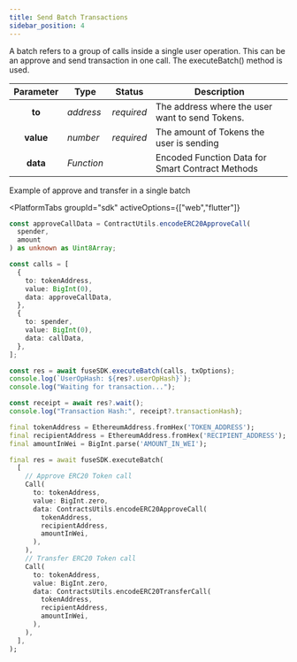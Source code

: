 ```yaml
---
title: Send Batch Transactions
sidebar_position: 4
---
```



A batch refers to a group of calls inside a single user operation. This can be an approve and send transaction in one call. The executeBatch() method is used.

| Parameter | Type       | Status     | Description                                      |
| :-------: | ---------- | ---------- | ------------------------------------------------ |
|  **to**   | _address_  | _required_ | The address where the user want to send Tokens.  |
| **value** | _number_   | _required_ | The amount of Tokens the user is sending         |
| **data**  | _Function_ |            | Encoded Function Data for Smart Contract Methods |

Example of approve and transfer in a single batch

<PlatformTabs
	groupId="sdk"
	activeOptions={["web","flutter"]}
>
<PlatformTabItem value="web">

```typescript
const approveCallData = ContractUtils.encodeERC20ApproveCall(
  spender,
  amount
) as unknown as Uint8Array;

const calls = [
  {
    to: tokenAddress,
    value: BigInt(0),
    data: approveCallData,
  },
  {
    to: spender,
    value: BigInt(0),
    data: callData,
  },
];

const res = await fuseSDK.executeBatch(calls, txOptions);
console.log(`UserOpHash: ${res?.userOpHash}`);
console.log("Waiting for transaction...");

const receipt = await res?.wait();
console.log("Transaction Hash:", receipt?.transactionHash);
```

</PlatformTabItem>

<PlatformTabItem value="flutter">

```dart
final tokenAddress = EthereumAddress.fromHex('TOKEN_ADDRESS');
final recipientAddress = EthereumAddress.fromHex('RECIPIENT_ADDRESS');
final amountInWei = BigInt.parse('AMOUNT_IN_WEI');

final res = await fuseSDK.executeBatch(
  [
    // Approve ERC20 Token call
    Call(
      to: tokenAddress,
      value: BigInt.zero,
      data: ContractsUtils.encodeERC20ApproveCall(
        tokenAddress,
        recipientAddress,
        amountInWei,
      ),
    ),
    // Transfer ERC20 Token call
    Call(
      to: tokenAddress,
      value: BigInt.zero,
      data: ContractsUtils.encodeERC20TransferCall(
        tokenAddress,
        recipientAddress,
        amountInWei,
      ),
    ),
  ],
);
```

</PlatformTabItem>
</PlatformTabs>
